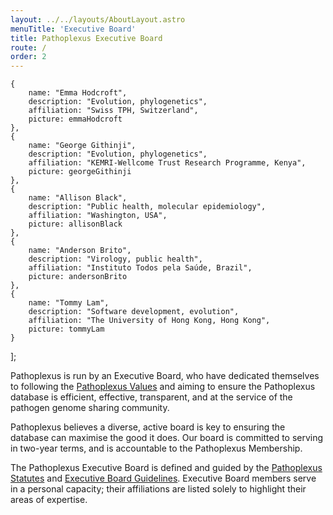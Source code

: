 ```yaml
---
layout: ../../layouts/AboutLayout.astro
menuTitle: 'Executive Board'
title: Pathoplexus Executive Board
route: /
order: 2
---
```



    {
        name: "Emma Hodcroft",
        description: "Evolution, phylogenetics", 
        affiliation: "Swiss TPH, Switzerland",
        picture: emmaHodcroft
    },
    {
        name: "George Githinji",
        description: "Evolution, phylogenetics", 
        affiliation: "KEMRI-Wellcome Trust Research Programme, Kenya",
        picture: georgeGithinji
    },
    {
        name: "Allison Black",
        description: "Public health, molecular epidemiology", 
        affiliation: "Washington, USA",
        picture: allisonBlack
    },
    {
        name: "Anderson Brito",
        description: "Virology, public health", 
        affiliation: "Instituto Todos pela Saúde, Brazil",
        picture: andersonBrito
    },
    {
        name: "Tommy Lam",
        description: "Software development, evolution", 
        affiliation: "The University of Hong Kong, Hong Kong",
        picture: tommyLam
    }
];


Pathoplexus is run by an Executive Board, who have dedicated themselves to following the 
[Pathoplexus Values](/about/governance/values)
and aiming to ensure the Pathoplexus database is efficient, effective, transparent, and at the service of the pathogen genome sharing community.

Pathoplexus believes a diverse, active board is key to ensuring the database can maximise the good it does.
Our board is committed to serving in two-year terms, and is accountable to the Pathoplexus Membership.

The Pathoplexus Executive Board is defined and guided by the [Pathoplexus Statutes](/about/governance/pathoplexus-statutes) and [Executive Board Guidelines](/about/governance/eb-guidelines). Executive Board members serve in a personal capacity; their affiliations are listed solely to highlight their areas of expertise.

<div class="h-4">
</div>

<Team members={members} />
